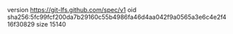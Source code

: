 version https://git-lfs.github.com/spec/v1
oid sha256:5fc99fcf200da7b29160c55b4986fa46d4aa042f9a0565a3e6c4e2f416f30829
size 15140
